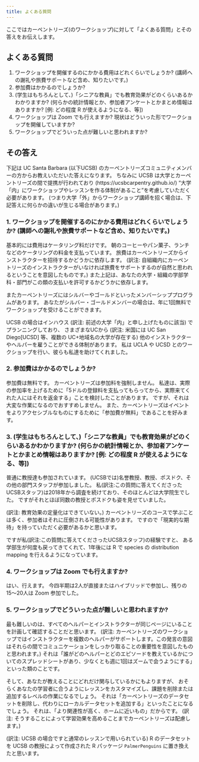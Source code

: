 ```yaml
---
title: よくある質問
---
```


ここではカーペントリーズ(のワークショップ)に対して「よくある質問」とその答えをお伝えします。

## よくある質問

1. ワークショップを開催するのにかかる費用はどれくらいでしょうか? (講師への謝礼や旅費サポートなど含め、知りたいです。)
2. 参加費はかかるのでしょうか?
3. (学生はもちろんとして、)「シニアな教員」でも教育効果がどのくらいあるかわかりますか? (何らかの統計情報とか、参加者アンケートとかまとめ情報はありますか? [例: どの程度 R が使えるようになる、等])
4. ワークショップは Zoom でも行えますか? 現状はどういった形でワークショップを開催していますか?
5. ワークショップでどういった点が難しいと思われますか?

## その答え

下記は UC Santa Barbara (以下UCSB) のカーペントリーズコミュニティメンバーの方からお教えいただいた答えになります。
ちなみに UCSB は大学とカーペントリーズの間で提携が行われており (https://ucsbcarpentry.github.io/) 
"大学「内」にワークショップやレッスンを作る体制があること"を考慮していただく必要があります。
(つまり大学「外」からワークショップ講師を招く場合は、下記答えに何らかの違いが生じる場合があります。)

### 1. ワークショップを開催するのにかかる費用はどれくらいでしょうか? (講師への謝礼や旅費サポートなど含め、知りたいです。)

基本的には費用はケータリング料だけです。
朝のコーヒーやパン菓子、ランチなどのケータリングの料金を支払っています。
旅費はカーペントリーズからインストラクターを招待するかどうかに依存します。
(訳注: 自組織内にカーペントリーズのインストラクターがいなければ旅費をサポートするのが自然と思われるということを意図したものです。)
また上記は、あなたの大学・組織の学部学科・部門がこの類の支払いを許可するかどうかに依存します。

またカーペントリーズにはシルバーやゴールドといったメンバーシッププログラムがあります。
あなたがシルバー・ゴールドメンバーの場合は、年に1回無料でワークショップを受けることができます。

UCSB の場合はインハウス (訳注: 前述の大学「内」と申し上げたものに該当) でプランニングしており、
さまざまなUCから (訳注: 米国には UC San Diego[UCSD] 等、複数の UC+地域名の大学が存在する) 他のインストラクターやヘルパーを雇うことができる体制があります。
私は UCLA や UCSD とのワークショップを行い、彼らも私達を助けてくれました。

### 2. 参加費はかかるのでしょうか?

参加費は無料です。
カーペントリーズは参加料を強制しません。
私達は、実際の参加率を上げるために「5ドルの登録料を支払ってもらってから、実際来てくれた人にはそれを返金する」ことを検討したことがあります。
ですが、それは大変な作業になるのでおすすめしません。
また、カーペントリーズはイベントをよりアクセシブルなものにするために「参加費が無料」であることを好みます。

### 3. (学生はもちろんとして、)「シニアな教員」でも教育効果がどのくらいあるかわかりますか? (何らかの統計情報とか、参加者アンケートとかまとめ情報はありますか? [例: どの程度 R が使えるようになる、等])

普通に教授達も参加されています。
(UCSBでは)名誉教授、教授、ポスドク、その他の部門スタッフが参加しました。
私(訳注:この質問に答えてくださったUCSBスタッフ)は2018年から調査を続けており、そのほとんどは大学院生でした。
ですがそれとほぼ同数の教授とポスドクも姿を見せていました。

(訳注: 教育効果の定量化はできていない。)
カーペントリーズのコースで学ぶことは多く、参加者はそれに圧倒される可能性があります。
ですので「現実的な期待」を持っていただく必要があるかと思います。

ですが私(訳注:この質問に答えてくださったUCSBスタッフ)の経験ですと、
ある学部生が何度も戻ってきてくれて、1年後には R で species の distribution mapping を行えるようになっています。

### 4. ワークショップは Zoom でも行えますか?

はい、行えます。
今四半期は2人が直接またはハイブリッドで参加し、残りの15〜20人は Zoom 参加でした。

### 5. ワークショップでどういった点が難しいと思われますか?

最も難しいのは、すべてのヘルパーとインストラクターが同じページにいることを計画して確認することだと思います。
(訳注: カーペントリーズのワークショップではインストラクターを複数のヘルパーがサポートします。この発言の意図はそれらの間でコミュニケーションをしっかり取ることの重要性を意図したものと思われます。)
それは「誰がどのヘルパーとどのエピソードを教えているかについてのスプレッドシートがあり、少なくとも週に1回はズームで会うようにする」といった類のことです。

そして、あなたが教えることにどれだけ関与しているかにもよりますが、
おそらくあなたの学習者に合うようにレッスンをカスタマイズし、課題を削除または追加するレベルの作業になるでしょう。
それは「カーペントリーズのデータセットを削除し、代わりにローカルデータセットを追加する」といったことになるでしょう。
それは、「より関連性が高く、ホームに近いもの」だからです。
(訳注: そうすることによって学習効果を高めることまでカーペントリーズは配慮します。)

(訳注: UCSB の場合ですと通常のレッスンで用いられている) R のデータセットを UCSB の教授によって作成された R パッケージ `PalmerPenguins` に置き換えたと思います。

